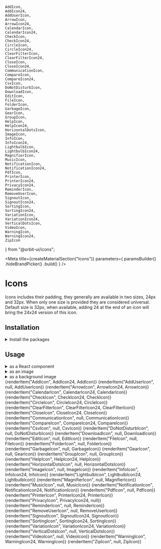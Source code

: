     AddIcon,
    AddIcon24,
    AddUserIcon,
    ArrowIcon,
    ArrowIcon24,
    CalendarIcon,
    CalendarIcon24,
    CheckIcon,
    CheckIcon24,
    CircleIcon,
    CircleIcon24,
    ClearFilterIcon,
    ClearFilterIcon24,
    CloseIcon,
    CloseIcon24,
    CommunicationIcon,
    CompareIcon,
    CompareIcon24,
    CsvIcon,
    DoNotDisturbIcon,
    DownloadIcon,
    EditIcon,
    FileIcon,
    FolderIcon,
    GarbageIcon,
    GearIcon,
    GroupIcon,
    HelpIcon,
    HelpIcon24,
    HorizontalDotsIcon,
    ImageIcon,
    InfoIcon,
    InfoIcon24,
    LightbulbIcon,
    LightbulbIcon24,
    MagnifierIcon,
    MusicIcon,
    NotificationIcon,
    NotificationIcon24,
    PdfIcon,
    PrinterIcon,
    PrinterIcon24,
    PrivacyIcon24,
    ReminderIcon,
    RemoveUserIcon,
    SignoutIcon,
    SignoutIcon24,
    SortingIcon,
    SortingIcon24,
    VariationIcon,
    VariationIcon24,
    VerticalDotsIcon,
    VideoIcon,
    WarningIcon,
    WarningIcon24,
    ZipIcon
} from "@orbit-ui/icons";

<Meta
    title={createMaterialSection("Icons")}
    parameters={
        paramsBuilder()
            .hideBrandPicker()
            .build()
    }
/>

<Anchor storyId="materials-icons--icons" />

# Icons

Icons includes their padding, they generally are available in two sizes, 24px and 32px. When only one size is provided they are considered universal. Default size is 32px, when available, adding 24 at the end of an icon will bring the 24x24 version of this icon.

## Installation

<details><summary >Install the packages</summary>

Install from <a href={INSTALLATION_PAGE}>the React bundle</a> or as a single package:

```bash
npm install @orbit-ui/icons
```
</details>

## Usage

<details><summary >as a React component</summary>

```jsx
import { IconName } from "@orbit-ui/icons";
```
</details>

<details><summary >as an image</summary>

```jsx
import IconName from "@orbit-ui/icons/icon-name.svg";

<img src={IconName} />
```
</details>

<details><summary >as a background image</summary>

```css
.name-icon: {
    background: url("~@orbit-ui/icons/icon-name.svg");
}
```
</details>

<Preview>
    <IconGallery getDisplayName={getDisplayName} getCopyValue={getItemCopyValue}>
        {renderItem("AddIcon", AddIcon24, AddIcon)}
        {renderItem("AddUserIcon", null, AddUserIcon)}
        {renderItem("ArrowIcon", ArrowIcon24, ArrowIcon)}
        {renderItem("CalendarIcon", CalendarIcon24, CalendarIcon)}
        {renderItem("CheckIcon", CheckIcon24, CheckIcon)}
        {renderItem("CircleIcon", CircleIcon24, CircleIcon)}
        {renderItem("ClearFilterIcon", ClearFilterIcon24, ClearFilterIcon)}
        {renderItem("CloseIcon", CloseIcon24, CloseIcon)}
        {renderItem("CommunicationIcon", null, CommunicationIcon)}
        {renderItem("CompareIcon", CompareIcon24, CompareIcon)}
        {renderItem("CsvIcon", null, CsvIcon)}
        {renderItem("DoNotDisturbIcon", null, DoNotDisturbIcon)}
        {renderItem("DownloadIcon", null, DownloadIcon)}
        {renderItem("EditIcon", null, EditIcon)}
        {renderItem("FileIcon", null, FileIcon)}
        {renderItem("FolderIcon", null, FolderIcon)}
        {renderItem("GarbageIcon", null, GarbageIcon)}
        {renderItem("GearIcon", null, GearIcon)}
        {renderItem("GroupIcon", null, GroupIcon)}
        {renderItem("HelpIcon", HelpIcon24, HelpIcon)}
        {renderItem("HorizontalDotsIcon", null, HorizontalDotsIcon)}
        {renderItem("ImageIcon", null, ImageIcon)}
        {renderItem("InfoIcon", InfoIcon24, InfoIcon)}
        {renderItem("LightbulbIcon", LightbulbIcon24, LightbulbIcon)}
        {renderItem("MagnifierIcon", null, MagnifierIcon)}
        {renderItem("MusicIcon", null, MusicIcon)}
        {renderItem("NotificationIcon", NotificationIcon24, NotificationIcon)}
        {renderItem("PdfIcon", null, PdfIcon)}
        {renderItem("PrinterIcon", PrinterIcon24, PrinterIcon)}
        {renderItem("PrivacyIcon", PrivacyIcon24, null)}
        {renderItem("ReminderIcon", null, ReminderIcon)}
        {renderItem("RemoveUserIcon", null, RemoveUserIcon)}
        {renderItem("SignoutIcon", SignoutIcon24, SignoutIcon)}
        {renderItem("SortingIcon", SortingIcon24, SortingIcon)}
        {renderItem("VariationIcon", VariationIcon24, VariationIcon)}
        {renderItem("VerticalDotsIcon", null, VerticalDotsIcon)}
        {renderItem("VideoIcon", null, VideoIcon)}
        {renderItem("WarningIcon", WarningIcon24, WarningIcon)}
        {renderItem("ZipIcon", null, ZipIcon)}
    </IconGallery>
</Preview>
